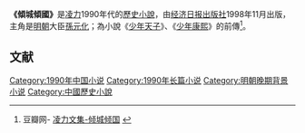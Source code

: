 '''《傾城傾國》'''是[[凌力|凌力]]1990年代的[[歷史小說|歷史小說]]，由[[经济日报出版社|经济日报出版社]]1998年11月出版，主角是[[明朝|明朝]]大臣[[孫元化|孫元化]]；為小說《[[少年天子|少年天子]]》、《[[少年康熙|少年康熙]]》的前傳<ref>豆瓣网- [https://book.douban.com/subject/1532816/ 凌力文集-倾城倾国] {{Wayback|url=https://book.douban.com/subject/1532816/ |date=20180612140052 }}</ref>。

== 文献 ==
{{reflist}}

{{小说小作品}}
{{DEFAULTSORT:Q}}
[[Category:1990年中国小说|Category:1990年中国小说]]
[[Category:1990年长篇小说|Category:1990年长篇小说]]
[[Category:明朝晚期背景小说|Category:明朝晚期背景小说]]
[[Category:中國歷史小說|Category:中國歷史小說]]